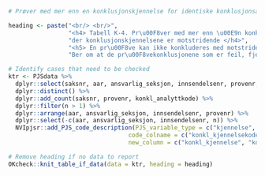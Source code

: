 ```r
# Prøver med mer enn en konklusjonskjennelse for identiske konklusjonsanalytter og der konklusjonskjennelsene er motstridende

heading <- paste("<br/> <br/>",
                 "<h4> Tabell K-4. Pr\u00F8ver med mer enn \u00E9n konklusjonskjennelse for identiske konklusjonsanalytter og",
                 "der konklusjonskjennelsene er motstridende </h4>",
                 "<h5> En pr\u00F8ve kan ikke konkluderes med motstridende pr\u00F8vekonklusjoner for samme pr\u00F8veanalytt.",
                 "Ber om at de pr\u00F8vekonklusjonene som er feil, fjernes fra saken. </h5>")

# Identify cases that need to be checked
ktr <- PJSdata %>%
  dplyr::select(saksnr, aar, ansvarlig_seksjon, innsendelsenr, provenr, konkl_kjennelsekode, konkl_analyttkode) %>%
  dplyr::distinct() %>%
  dplyr::add_count(saksnr, provenr, konkl_analyttkode) %>%
  dplyr::filter(n > 1) %>%
  dplyr::arrange(aar, ansvarlig_seksjon, innsendelsenr, provenr) %>%
  dplyr::select(-c(aar, ansvarlig_seksjon, innsendelsenr, n)) %>%
  NVIpjsr::add_PJS_code_description(PJS_variable_type = c("kjennelse", "analytt"),
                                  code_colname = c("konkl_kjennelsekode", "konkl_analyttkode"),
                                  new_column = c("konkl_kjennelse", "konkl_analytt")) 

# Remove heading if no data to report
OKcheck::knit_table_if_data(data = ktr, heading = heading)
```

